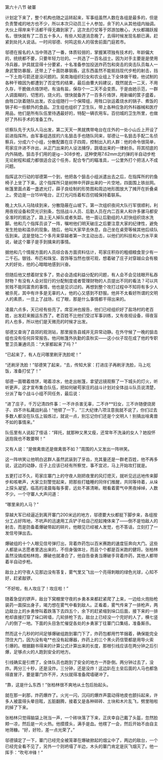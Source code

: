 

第六十八节 破寨

计划定下来了，整个机构也随之运转起来，军事组虽然人数在各组是最多的，但是负责警戒的地方也不少，所以本次只动员三十人参加，余下的人从其他组内抽调。大伙上得岸来干活都干得无趣到家了，这次去打仗等于郊游加散心，大伙都踊跃报名，很快就有了二百五十多人，有些人知道消息晚了，去得时候发现名额已满，赶紧到处托人说话。一时间邬德、何鸣这些人的宿舍前面门庭若市。

邬德在报名的人当中筛选了一番，体质较弱的，掌握某项独有技术的，年龄偏大的，统统都不要，只要年轻力壮的。一共选了一百名战士。因为对手主要是是使用冷兵器，护具就显得十分要紧，十名准备参加投送炸药包和突击的突击队员每人一身武警防暴服，还带上了十面防暴钢盾，这东西虽然不能抵挡现代步枪的射击，挡一下土炮弓箭还是没问题的。吴南海组织妇女和农业组上下全体做干粮，他试制的各种干粮因为都遭到了否定性的结果，最后由曹大妈建议，既然就去一二天，不用久存，干脆做点烙饼吧，有油有盐，保存个一二天不会变质。于是由她示范，一群人调面糊的，切葱的，烧火的。很快就备齐了一百多斤烙饼，用新编的筐子盛着，由牲口驮着随队出发。农业组随行一个保障组，用牲口驮运着烧水的锅子、煮饭的锅子和一些额外的食品。卫生组也组织了卫生队，带上各种应急的外科器械和医疗用品，他们是所有队伍里待遇最好的，特配一辆农用车。百仞城的卫生所里，也做好了外科手术的准备工作。

侦察队先于大队人马出发，第二天天一黑就携带电台在庄外的一处小山丘上开设了前进指挥所。由军事组选拔的六名狙击手也随队同来，邬德让一名狙击手配二名侦察兵，分成六个小组，分散配置在庄子四周，控制出入的人群：他的命令很简单，苟家庄许进不许出，从正门出来的人设法捕俘，跳墙出来的一律射杀。将其彻底的内外隔绝。狙击手们用的是ig－308步枪，这种使用7.62mm北约弹的半自动步枪无论射程和威力都很适合这个任务，配合专门的瞄准具，一公里外打个把活人不成问题。

指挥这次行动的邬德第一个到，他把各个狙击小组派遣出去之后，在指挥所的钓鱼椅子上坐了下来。这个指挥所只是树林中开辟出来的一片空地，四面围上铁丝网。帐篷里面点着一盏遮光灯，薛子良绘制的形势图和周边地形图放大了摊开在折叠桌上。旁边是一台15W电台，正灯光闪烁着和百仞城保持着联系。

晚上大队人马陆续到来，分散隐蔽在山坡下。第一次组织夜间大队行军很顺利，利用夜视设备和荧光识别条，包括战斗人员、后勤人员在内二百来人和许多骡马都安全准时的抵达了，路上无人掉队或者失踪。他一面让后勤组的人赶快组织烧水洗脚。他和几个指挥员谈了一阵，嘱咐他们明天破庄之后要注意大家的纪律性，避免发生抢劫和滥杀的现象。随后，他叫大家早去休息，自己坐在桌旁等候其他后续队伍到来。这是登陆二个多月来穿越者第一次主动出击，以他们的科技和火力水平来说，破这个寨子是手到擒来的事情。

据他和几个情报方面的人员综合各方面资料估计，苟家庄积存的粗细粮食至少有一二千石。银钱、布匹和珠宝、首饰等当然也很可观，想着破了庄子对穿越众会有极大的好处，他的心暗暗地感到兴奋。

但随后他又想着财宝多了，势必会造成利益分配的问题，有人会不会见钱眼开私吞财物？有没有人会对现行的分配制度或者管理财物的人员提出不同的看法？可以共贫贱不能同富贵的事情，他也是见识过的。再想到整个攻打过程中不知将有多少人被杀死，其中有许多是无辜的人，他的心又感到不舒服。他并不太看好所谓的文明人的素质，一旦上了战场，红了眼，那是什么事情都干得出来的。

凌晨六点多，天已经有些亮了。席亚洲也报告，他们已经组织好了盐场村的老百姓，出发赶来搬运东西了。老百姓不比他们受过军事训练，又有夜视设备，得夜盲的人也多，所以他们是天微亮的时候才出发。

邬德又查询了县郊的观测站，那里报告县城并无异常动静。在外守候了一晚的狙击组也没有任何异常报告。他问帐篷外执勤的袁秋实――这小伙子现在成了他的专职警卫员兼通讯员：“大家都起来了吗？”

“已起来了，有人在问哪里刷牙洗脸呢！”

“还刷牙洗脸！”邬德笑了起来，“去，传知大家：打进庄子再刷牙洗脸，马上吃饭，准备打仗了！”

邬德一面嚼着烙饼，喝着凉水，他走出帐篷，拿望远镜观察了一下城头的灯火，听听更声，这才宣布集合队伍，把如何破苟家庄的战斗计划对全体战斗队员说清楚，分派了每个战斗小组不同任务，最后说：

“进了庄子，千万记清四件事：一不许杀害无辜，二不许**妇女，三不许随便烧房子、四不许私藏战利品！”他顿了一下，“三大纪律八项注意我就不说了，你们过去多数人都没在队伍上锻炼过，就说一点，别忘记你们还是个文明人！别搞出啥禽兽不如的事情来。”

队伍里有人说起了怪话：“拜托，就那种又黑又瘦，还常年不洗澡的女人？她投怀送抱我也不敢要啊！”

又有人说：“是做禽兽还是做禽兽不如？”周围的人又发出一阵哄笑。

这一阵哄笑让他明白这群人虽然武装到了牙齿，充其量还是一群老百姓，他不再多说，这边的动静，庄子上应该已经有所察觉，事不宜迟，马上开始攻打就是。

五更打过不久，苟家庄寨门上的守夜人刚把夜里的风灯熄灭，就听见远远地传来脚步和咳嗽声，大家立刻警觉起来，把那些打瞌睡的同伴们推醒，共同等待着，从垛上探头凝望。临高的凌晨每每多雾，远处不甚清晰。眼看着雾气中黑夜绰绰，人数不少。一个守寨人大声问道：

“哪里来的人马？”

穿越大军已经逼近到离开寨门200米远的地方，邬德要大伙都挺下脚步来，各组按分工占好阵地，不吭声的迅速用工兵铲子给自己挖起掩体来了――倒不是怕敌人的射击，而是防备着爆破带起的碎片。他眼见已经被人发觉，也不答话，立刻打了一发信号弹出去。

爆破组的十个人眼见信号弹打出，背着炸药包以百米赛跑的速度狂奔向大门。这些人都是从志愿者里选出来的，不但身强体壮，而且个个都是百米跑的健将。张柏林虽然没搞成柏林炮，爆破也就凑合了，他自告奋勇当爆破手背着炸药，其他人都带着半自动步枪。

敌台上的守夜人见那边没有答复，雾气里又飞出一个亮得刺眼的绿色光球，心知不好，赶紧敲锣。

“不好啦，有人攻庄了！攻庄啦！”

随着急促的锣声，敌台下窝棚里守夜的乡勇本来都赶紧爬了上来，一边给火炮抬枪装药一面探出身子，竭力想在雾气中看到敌人。正看着，雾气传来了一排枪声，两边敌台上的乡勇惨叫着跌落下去四五个，余下的赶紧缩到垛口后面，接下来的一排枪却直接打穿了垛口砖墙，几轮排枪下去，敌台上已经没一个完好的人了，横七竖八的倒了一地。下面的头目急忙催促各处的乡勇家丁往寨门口集结，准备厮杀。

然而这十几秒的时间足够爆破组跑到寨门下了，炸药包都用竹竿捆着，确保能完全顶住大门，因为没有电**也没有起爆器，炸药上的三个黑火药信管都是用导火索引爆的。根据翻书得来的计算公式计算出来的长度，那根引线应该在两分钟之后引爆，足够点火的人跑到安全的地方。

引线确实是引燃了，全体队员也跑到了安全的地方一齐卧倒。两分钟过去了，没炸。两分三十秒，还是没炸。三分钟，还是没炸！这边趴在土垒后面的人马也都急得直冒汗，要是寨门炸不开，大伙就得准备爬墙硬冲了。

“靠，这是什么东西！”张柏林很不爽地从土包后抬起头。

就在那一刹那，炸药爆炸了。火光一闪，沉闷的爆炸声震动得地皮也颤抖起来，许多人被震得头晕目眩，五脏翻腾，接着又是各种碎砖、土块和木片乱飞，劈里啪啦的掉了下来。

张柏林只觉得脑袋上咣当一声，一个砖块落了下来，正庆幸自己戴了头盔，忽然脸颊一凉，然后是一片火热。他摸摸头，满手是血。他楞了一会，然后开始不由自主地筛糠。“好，好险，差一点光荣了。”

邬德镇定了一下，寨门已经完全被笼罩在爆破掀起的烟尘中了，两边的敌台，一个已经完全看不见了，另外一个则坍塌了半边，木头的寨门肯定是灰飞烟灭了。他一挥手：“吹号冲锋！”

